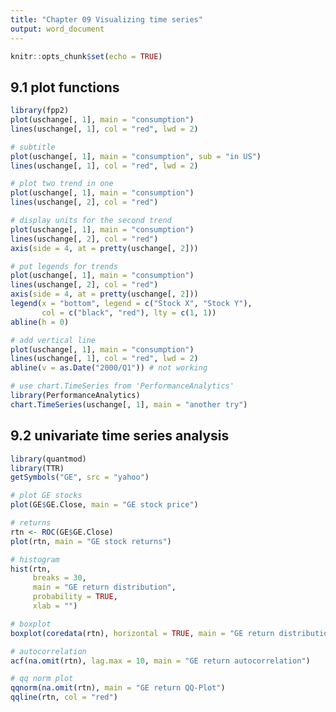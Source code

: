 ---
title: "Chapter 09 Visualizing time series"
output: word_document
---

```{r setup, include=FALSE}
knitr::opts_chunk$set(echo = TRUE)
```

## 9.1 plot functions
```{r}
library(fpp2)
plot(uschange[, 1], main = "consumption")
lines(uschange[, 1], col = "red", lwd = 2)
```
```{r}
# subtitle
plot(uschange[, 1], main = "consumption", sub = "in US")
lines(uschange[, 1], col = "red", lwd = 2)
```
```{r}
# plot two trend in one 
plot(uschange[, 1], main = "consumption")
lines(uschange[, 2], col = "red")
```

```{r}
# display units for the second trend
plot(uschange[, 1], main = "consumption")
lines(uschange[, 2], col = "red")
axis(side = 4, at = pretty(uschange[, 2]))
```
```{r}
# put legends for trends
plot(uschange[, 1], main = "consumption")
lines(uschange[, 2], col = "red")
axis(side = 4, at = pretty(uschange[, 2]))
legend(x = "bottom", legend = c("Stock X", "Stock Y"),
       col = c("black", "red"), lty = c(1, 1))
abline(h = 0)
```

```{r}
# add vertical line
plot(uschange[, 1], main = "consumption")
lines(uschange[, 1], col = "red", lwd = 2)
abline(v = as.Date("2000/Q1")) # not working
```
```{r}
# use chart.TimeSeries from 'PerformanceAnalytics'
library(PerformanceAnalytics)
chart.TimeSeries(uschange[, 1], main = "another try")
```

## 9.2 univariate time series analysis
```{r}
library(quantmod)
library(TTR)
getSymbols("GE", src = "yahoo")
```

```{r}
# plot GE stocks
plot(GE$GE.Close, main = "GE stock price")
```
```{r}
# returns
rtn <- ROC(GE$GE.Close)
plot(rtn, main = "GE stock returns")
```

```{r}
# histogram
hist(rtn,
     breaks = 30,
     main = "GE return distribution",
     probability = TRUE,
     xlab = "")
```

```{r}
# boxplot
boxplot(coredata(rtn), horizontal = TRUE, main = "GE return distribution")
```

```{r}
# autocorrelation
acf(na.omit(rtn), lag.max = 10, main = "GE return autocorrelation")
```

```{r}

# qq norm plot
qqnorm(na.omit(rtn), main = "GE return QQ-Plot")
qqline(rtn, col = "red")
```

